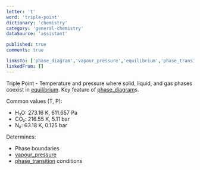 ```yaml
---
letter: 't'
word: 'triple-point'
dictionary: 'chemistry'
category: 'general-chemistry'
dataSource: 'assistant'

published: true
comments: true

linksTo: ['phase_diagram','vapour_pressure','equilibrium','phase_transition']
linkedFrom: []
---
```


<a id="triple_point">Triple Point</a> - Temperature and pressure where solid, liquid, and gas phases coexist in [equilibrium](#equilibrium). Key feature of [phase_diagram](#phase_diagram)s.

Common values (T, P):
- H₂O: 273.16 K, 611.657 Pa
- CO₂: 216.55 K, 5.11 bar
- N₂: 63.18 K, 0.125 bar

Determines:
- Phase boundaries
- [vapour_pressure](#vapour_pressure)
- [phase_transition](#phase_transition) conditions
